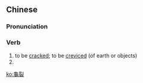 {{also|龟裂}}
==Chinese==
{{zh-forms|s=龟裂}}

===Pronunciation===
{{zh-pron
|m=jūnliè
|c=gwan1 lit6
|mn=kun-lia̍t
|cat=v
}}

===Verb===
{{zh-verb}}

# to be [[cracked]]; to be [[creviced]]  (of earth or objects)
# {{zh-alt-form|皸裂|to [[chap]]}}

[[ko:龜裂]]